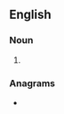 {{also|ormèrs}}
==English==

===Noun===
{{head|en|noun plural form}}

# {{plural of|ormer|lang=en}}

===Anagrams===
* {{anagrams|en|Romers}}